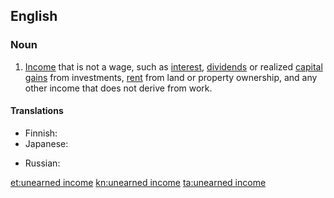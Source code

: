 {{wikipedia}}
==English==

===Noun===
{{en-noun}}

# {{context|taxation|lang=en}} [[income|Income]] that is not a wage, such as [[interest]], [[dividends]] or realized [[capital gain]]s from investments, [[rent]] from land or property ownership, and any other income that does not derive from work.

====Translations====
{{trans-top|income which is not a wage}}
* Finnish: {{t+|fi|pääomatulo}}
* Japanese: {{t|ja|不労所得|tr=ふろうしょとく, furōshotoku|sc=Jpan}}
{{trans-mid}}
* Russian: {{t|ru|нетрудово́й дохо́д|m|sc=Cyrl}}
{{trans-bottom}}

[[et:unearned income]]
[[kn:unearned income]]
[[ta:unearned income]]